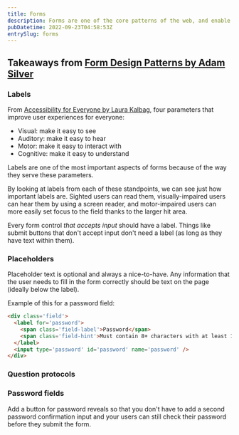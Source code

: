 ```yaml
---
title: Forms
description: Forms are one of the core patterns of the web, and enable the interactivity that users expect from a web application.
pubDatetime: 2022-09-23T04:58:53Z
entrySlug: forms
---
```


## Takeaways from [Form Design Patterns by Adam Silver](https://www.smashingmagazine.com/printed-books/form-design-patterns/)


<LinkCard
  type="Bookmark"
  url="https://www.smashingmagazine.com/printed-books/form-design-patterns/"
  title="Form Design Patterns"
  domain="smashingmagazine.com"
/>


### Labels

From [Accessibility for Everyone by Laura Kalbag](https://abookapart.com/products/accessibility-for-everyone), four parameters that improve user experiences for everyone:

- Visual: make it easy to see
- Auditory: make it easy to hear 
- Motor: make it easy to interact with 
- Cognitive: make it easy to understand 

Labels are one of the most important aspects of forms because of the way they serve these parameters. 

<p className='highlight'>By looking at labels from each of these standpoints, we can see just how important labels are. Sighted users can read them, visually-impaired users can hear them by using a screen reader, and motor-impaired users can more easily set focus to the field thanks to the larger hit area.</p>

Every form control _that accepts input_ should have a label. Things like submit buttons that don't accept input don't need a label (as long as they have text within them).

### Placeholders

Placeholder text is optional and always a nice-to-have. Any information that the user needs to fill in the form correctly should be text on the page (ideally below the label).

Example of this for a password field:

```html
<div class='field'>
  <label for='password'>
    <span class='field-label'>Password</span>
    <span class='field-hint'>Must contain 8+ characters with at least 1 number and 1 uppercase letter.</span>
  </label>
  <input type='password' id='password' name='password' />
</div>
```

### Question protocols


<LinkCard
  type="Source"
  url="https://www.uxmatters.com/mt/archives/2010/06/the-question-protocol-how-to-make-sure-every-form-field-is-necessary.php"
  title="The Question Protocol: How to Make Sure Every Form Field Is Necessary"
  domain="uxmatters.com"
/>


### Password fields

Add a button for password reveals so that you don't have to add a second password confirmation input and your users can still check their password before they submit the form.